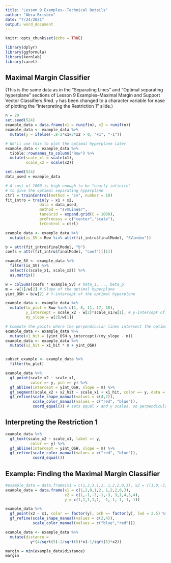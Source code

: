 ---
title: "Lesson 9 Examples--Technical Details"
author: "Abra Brisbin"
date: "7/24/2021"
output: word_document
---

```{r setup, include=FALSE}
knitr::opts_chunk$set(echo = TRUE)
```

```{r, message = FALSE}
library(dplyr)
library(ggformula)
library(kernlab)
library(caret)
```

## Maximal Margin Classifier
(This is the same data as in the "Separating Lines" and "Optimal separating hyperplane" sections of Lesson 9 Examples--Maximal Margin and Support Vector Classifiers.Rmd.  `y` has been changed to a character variable for ease of plotting the "Interpreting the Restriction 1" slide.)

```{r}
n = 20
set.seed(524)
example_data = data.frame(x1 = runif(n), x2 = runif(n))
example_data <- example_data %>%
  mutate(y = ifelse(-.8-2*x1+3*x2 > 0, "+1", "-1"))

# We'll use this to plot the optimal hyperplane later
example_data <- example_data %>%
  tibble::rownames_to_column("Row") %>%
  mutate(scale_x1 = scale(x1),
         scale_x2 = scale(x2))

```

```{r}
set.seed(524)
data_used = example_data

# A cost of 1000 is high enough to be "nearly infinite"
# to give the optimal separating hyperplane
ctrl = trainControl(method = "cv", number = 10)
fit_intro = train(y ~ x1 + x2,
               data = data_used,
               method = "svmLinear",
               tuneGrid = expand.grid(C = 1000),
               preProcess = c("center","scale"),
               trControl = ctrl)

example_data <- example_data %>%
  mutate(is_SV = Row %in% attr(fit_intro$finalModel, "SVindex"))

b = attr(fit_intro$finalModel, "b")
coefs = attr(fit_intro$finalModel, "coef")[[1]]

example_SV <- example_data %>%
  filter(is_SV) %>%
  select(c(scale_x1, scale_x2)) %>%
  as.matrix()

w = colSums(coefs * example_SV) # beta_1, ... beta_p
m = -w[1]/w[2] # Slope of the optimal hyperplane
yint_OSH = b/w[2] # Y-intercept of the optimal hyperplane
```

```{r}
example_data <- example_data %>%
  mutate(to_plot = Row %in% c(1, 8, 11, 17, 18),
         y_intercept = scale_x2 - w[2]*scale_x1/w[1], # y-intercept of a line through the point and perpendicular to the optimal hyperplane
         my_slope = w[2]/w[1]) 

# Compute the points where the perpendicular lines intersect the optimal hyperplane
example_data <- example_data %>%
  mutate(x1_hit = (yint_OSH-y_intercept)/(my_slope - m))
example_data <- example_data %>%
  mutate(x2_hit = x1_hit * m + yint_OSH)


subset_example <- example_data %>%
  filter(to_plot)

example_data %>%
  gf_point(scale_x2 ~ scale_x1, 
           color =~ y, pch =~ y) %>%
  gf_abline(intercept = yint_OSH, slope = m) %>%
  gf_segment(scale_x2 + x2_hit ~ scale_x1 + x1_hit, color =~ y, data = subset_example) %>%
  gf_refine(scale_shape_manual(values = c(4,2)),
            scale_color_manual(values = c("red", "blue")),
            coord_equal()) # sets equal x and y scales, so perpendicular lines look perpendicular

```

## Interpreting the Restriction 1
```{r}
example_data %>%
  gf_text(scale_x2 ~ scale_x1, label =~ y,
           color =~ y) %>%
  gf_abline(intercept = yint_OSH, slope = m) %>%
  gf_refine(scale_color_manual(values = c("red", "blue")),
            coord_equal())
```

## Example:  Finding the Maximal Margin Classifier

```{r}
#example_data = data.frame(x1 = c(1,2,3,1,2, 1,2,2,0,3), x2 = c(1,0,-3,-1,-3, 3,2,4,5,4), y = factor(c(-1,-1,-1,-1,-1, 1,1,1,1,1)))
example_data = data.frame(x1 = c(1,2,0,1,2, 1,2,2,0,3), 
                          x2 = c(1,-1,-3,-1,-3, 3,1,4,5,4), 
                          y = c(1,1,1,1,1, -1,-1,-1,-1,-1))

example_data %>%
  gf_point(x2 ~ x1, color =~ factor(y), pch =~ factor(y), lwd = 2.5) %>%
  gf_refine(scale_shape_manual(values = c(2,4)),
            scale_color_manual(values = c("blue","red"))) 
```

```{r}

example_data <- example_data %>%
  mutate(distance = 
           y*(4/sqrt(5)-2/sqrt(5)*x1-1/sqrt(5)*x2))

margin = min(example_data$distance)
margin

```